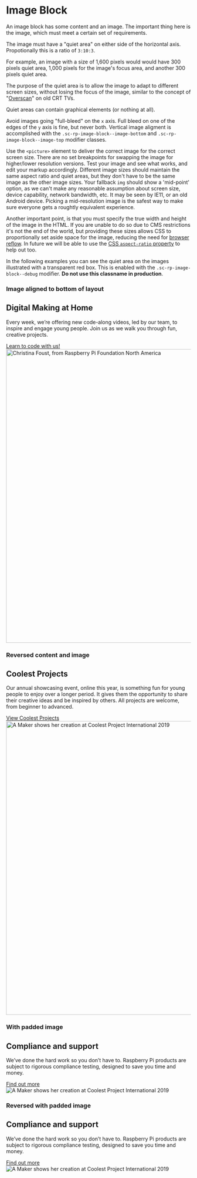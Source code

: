 
<Meta title="Components/Raspberry Pi/Image Block" />

# Image Block

An image block has some content and an image. The important thing here is the image, which must meet a certain set of requirements.

The image must have a "quiet area" on either side of the horizontal axis. Propotionally this is a ratio of `3:10:3`.

For example, an image with a size of 1,600 pixels would would have 300 pixels quiet area, 1,000 pixels for the image's focus area, and another 300 pixels quiet area.

The purpose of the quiet area is to allow the image to adapt to different screen sizes, without losing the focus of the image, similar to the concept of "[Overscan](https://en.wikipedia.org/wiki/Overscan)" on old CRT TVs.

Quiet areas can contain graphical elements (or nothing at all).

Avoid images going "full-bleed" on the `x` axis. Full bleed on one of the edges of the `y` axis is fine, but never both. Vertical image aligment is accomplished with the `.sc-rp-image-block--image-bottom` and `.sc-rp-image-block--image-top` modifier classes.

Use the `<picture>` element to deliver the correct image for the correct screen size. There are no set breakpoints for swapping the image for higher/lower resolution versions. Test your image and see what works, and edit your markup accordingly. Different image sizes should maintain the same aspect ratio and quiet areas, but they don't have to be the same image as the other image sizes. Your fallback `img` should show a 'mid-point' option, as we can't make any reasonable assumption about screen size, device capability, network bandwidth, etc. It may be seen by IE11, or an old Android device. Picking a mid-resolution image is the safest way to make sure everyone gets a roughtly equivalent experience.

Another important point, is that you must specify the true width and height of the image in the HTML. If you are unable to do so due to CMS restrictions it's not the end of the world, but providing these sizes allows CSS to proportionally set aside space for the image, reducing the need for [browser reflow](https://developers.google.com/speed/docs/insights/browser-reflow). In future we will be able to use the [CSS `aspect-ratio` property](https://developer.mozilla.org/en-US/docs/Web/CSS/aspect-ratio) to help out too.

In the following examples you can see the quiet area on the images illustrated with a transparent red box. This is enabled with the `.sc-rp-image-block--debug` modifier. **Do not use this classname in production**.

### Image aligned to bottom of layout

<Story name="Vanilla">
  <div
    class="sc-rp-image-block sc-rp-image-block--debug sc-rp-image-block--image-bottom"
    style={{ backgroundColor: 'rgb(240, 248, 255)' }}
  >
    <div class="sc-rp-image-block__content">
      <h2 class="sc-rp-type-secondary-heading">Digital Making at Home</h2>
      <p>
        Every week, we’re offering new code-along videos, led by our team, to
        inspire and engage young people. Join us as we walk you through fun,
        creative projects.
      </p>
      <a class="sc-rp-button" href="#">
        Learn to code with us!
      </a>
    </div>
    <div class="sc-rp-image-block__figure">
      <picture class="sc-rp-image-block__image-container">
        <source media="(min-width: 1000px)" srcset={christinaLg} />
        <source media="(min-width: 600px)" srcset={christinaMd} />
        <source srcset={christinaSm} />
        <img
          alt="Christina Foust, from Raspberry Pi Foundation North America"
          class="sc-rp-image-block__image"
          height="800"
          src={christinaMd}
          width="1600"
        />
      </picture>
    </div>
  </div>
</Story>

### Reversed content and image

<Story name="Reversed">
  <div
    class="sc-rp-image-block sc-rp-image-block--debug sc-rp-image-block--reverse"
    style={{ backgroundColor: 'rgb(255, 243, 236)' }}
  >
    <div class="sc-rp-image-block__content">
      <h2 class="sc-rp-type-secondary-heading">Coolest Projects</h2>
      <p>
        Our annual showcasing event, online this year, is something fun for
        young people to enjoy over a longer period. It gives them the
        opportunity to share their creative ideas and be inspired by others. All
        projects are welcome, from beginner to advanced.
      </p>
      <a class="sc-rp-button" href="#">
        View Coolest Projects
      </a>
    </div>
    <div class="sc-rp-image-block__figure">
      <picture class="sc-rp-image-block__image-container">
        <source media="(min-width: 1000px)" srcset={coolestProjectsLg} />
        <source media="(min-width: 600px)" srcset={coolestProjectsMd} />
        <source srcset={coolestProjectsSm} />
        <img
          alt="A Maker shows her creation at Coolest Project International 2019"
          class="sc-rp-image-block__image"
          height="800"
          src={coolestProjectsMd}
          width="1600"
        />
      </picture>
    </div>
  </div>
</Story>

### With padded image

<Story name="Padded image">
  <div
    class="sc-rp-image-block sc-rp-image-block--debug sc-rp-image-block--padded-image"
    style={{ backgroundColor: 'rgb(255, 243, 236)' }}
  >
    <div class="sc-rp-image-block__content">
      <h2 class="sc-rp-type-secondary-heading">Compliance and support</h2>
      <p>
        We’ve done the hard work so you don’t have to. Raspberry Pi products are
        subject to rigorous compliance testing, designed to save you time and
        money.
      </p>
      <a class="sc-rp-button" href="#">
        Find out more
      </a>
    </div>
    <div class="sc-rp-image-block__figure">
      <picture class="sc-rp-image-block__image-container">
        <source srcset={compliance} />
        <img
          alt="A Maker shows her creation at Coolest Project International 2019"
          class="sc-rp-image-block__image"
          src={compliance}
        />
      </picture>
    </div>
  </div>
</Story>

### Reversed with padded image

<Story name="Reversed with added image">
  <div
    class="sc-rp-image-block sc-rp-image-block--debug sc-rp-image-block--padded-image sc-rp-image-block--reverse"
    style={{ backgroundColor: 'rgb(255, 243, 236)' }}
  >
    <div class="sc-rp-image-block__content">
      <h2 class="sc-rp-type-secondary-heading">Compliance and support</h2>
      <p>
        We’ve done the hard work so you don’t have to. Raspberry Pi products are
        subject to rigorous compliance testing, designed to save you time and
        money.
      </p>
      <a class="sc-rp-button" href="#">
        Find out more
      </a>
    </div>
    <div class="sc-rp-image-block__figure">
      <picture class="sc-rp-image-block__image-container">
        <source srcset={compliance} />
        <img
          alt="A Maker shows her creation at Coolest Project International 2019"
          class="sc-rp-image-block__image"
          src={compliance}
        />
      </picture>
    </div>
  </div>
</Story>
